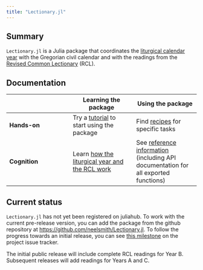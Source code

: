```yaml
---
title: "Lectionary.jl"
---
```



## Summary 

`Lectionary.jl` is a Julia package that coordinates the [liturgical calendar year](./concepts/liturgicalyear/) with the Gregorian civil calendar and with the readings from the [Revised Common Lectionary](./concepts/rcl.qmd) (RCL).


## Documentation

| | Learning the package | Using the package |
| --- | --- | --- |
| **Hands-on** |  Try a [tutorial](./tutorials/) to start using  the package  | Find [recipes](./guides/) for specific tasks |
| **Cognition** | Learn [how the liturgical year and the RCL work](./concepts/)   | See [reference information](./reference/) (including API documentation for all exported functions) |

## Current status

`Lectionary.jl` has not yet been registered on juliahub.  To work with the current pre-release version, you can add the package from the github repository at [https://github.com/neelsmith/Lectionary.jl](https://github.com/neelsmith/Lectionary.jl).  To follow the progress towards an initial release, you can see [this milestone](https://github.com/neelsmith/Lectionary.jl/milestone/1) on the project issue tracker.


The initial public release will include complete RCL readings for Year B.  Subsequent releases will add readings for Years A and C.



